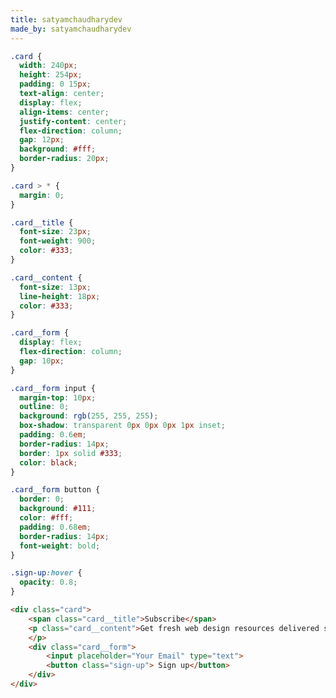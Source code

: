 ```yaml
---
title: satyamchaudharydev
made_by: satyamchaudharydev
---
```


```css
.card {
  width: 240px;
  height: 254px;
  padding: 0 15px;
  text-align: center;
  display: flex;
  align-items: center;
  justify-content: center;
  flex-direction: column;
  gap: 12px;
  background: #fff;
  border-radius: 20px;
}

.card > * {
  margin: 0;
}

.card__title {
  font-size: 23px;
  font-weight: 900;
  color: #333;
}

.card__content {
  font-size: 13px;
  line-height: 18px;
  color: #333;
}

.card__form {
  display: flex;
  flex-direction: column;
  gap: 10px;
}

.card__form input {
  margin-top: 10px;
  outline: 0;
  background: rgb(255, 255, 255);
  box-shadow: transparent 0px 0px 0px 1px inset;
  padding: 0.6em;
  border-radius: 14px;
  border: 1px solid #333;
  color: black;
}

.card__form button {
  border: 0;
  background: #111;
  color: #fff;
  padding: 0.68em;
  border-radius: 14px;
  font-weight: bold;
}

.sign-up:hover {
  opacity: 0.8;
} 

```

```html
<div class="card">
    <span class="card__title">Subscribe</span>
    <p class="card__content">Get fresh web design resources delivered straight to your inbox every week.
    </p>
    <div class="card__form">
        <input placeholder="Your Email" type="text">
        <button class="sign-up"> Sign up</button>
    </div>
</div>
```
